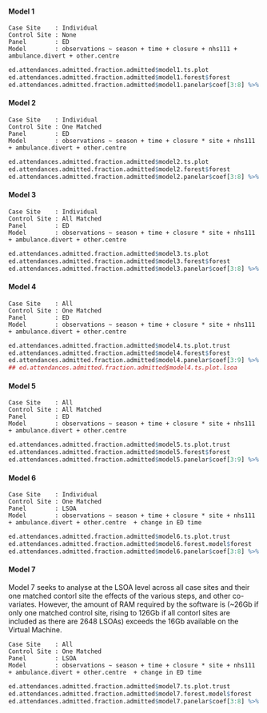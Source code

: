 #### Model 1
`Case Site    : Individual`\
`Control Site : None`\
`Panel        : ED`\
`Model        : observations ~ season + time + closure + nhs111 + ambulance.divert + other.centre `\

```r
ed.attendances.admitted.fraction.admitted$model1.ts.plot
ed.attendances.admitted.fraction.admitted$model1.forest$forest
ed.attendances.admitted.fraction.admitted$model1.panelar$coef[3:8] %>% kable(caption = ed.attendances.admitted.fraction.admitted$model1.panelar$caption)
```

#### Model 2

`Case Site    : Individual`\
`Control Site : One Matched`\
`Panel        : ED`\
`Model        : observations ~ season + time + closure * site + nhs111 + ambulance.divert + other.centre `\

```r
ed.attendances.admitted.fraction.admitted$model2.ts.plot
ed.attendances.admitted.fraction.admitted$model2.forest$forest
ed.attendances.admitted.fraction.admitted$model2.panelar$coef[3:8] %>% kable(caption = ed.attendances.admitted.fraction.admitted$model2.panelar$caption)
```

#### Model 3

`Case Site    : Individual`\
`Control Site : All Matched`\
`Panel        : ED`\
`Model        : observations ~ season + time + closure * site + nhs111 + ambulance.divert + other.centre `\

```r
ed.attendances.admitted.fraction.admitted$model3.ts.plot
ed.attendances.admitted.fraction.admitted$model3.forest$forest
ed.attendances.admitted.fraction.admitted$model3.panelar$coef[3:8] %>% kable(caption = ed.attendances.admitted.fraction.admitted$model3.panelar$caption)
```

#### Model 4

`Case Site    : All`\
`Control Site : One Matched`\
`Panel        : ED`\
`Model        : observations ~ season + time + closure * site + nhs111 + ambulance.divert + other.centre `\

```r
ed.attendances.admitted.fraction.admitted$model4.ts.plot.trust
ed.attendances.admitted.fraction.admitted$model4.forest$forest
ed.attendances.admitted.fraction.admitted$model4.panelar$coef[3:9] %>% kable(caption = ed.attendances.admitted.fraction.admitted$model4.panelar$caption)
## ed.attendances.admitted.fraction.admitted$model4.ts.plot.lsoa
```

#### Model 5

`Case Site    : All`\
`Control Site : All Matched`\
`Panel        : ED`\
`Model        : observations ~ season + time + closure * site + nhs111 + ambulance.divert + other.centre `\


```r
ed.attendances.admitted.fraction.admitted$model5.ts.plot.trust
ed.attendances.admitted.fraction.admitted$model5.forest$forest
ed.attendances.admitted.fraction.admitted$model5.panelar$coef[3:9] %>% kable(caption = ed.attendances.admitted.fraction.admitted$model5.panelar$caption)
```

#### Model 6

`Case Site    : Individual`\
`Control Site : One Matched`\
`Panel        : LSOA`\
`Model        : observations ~ season + time + closure * site + nhs111 + ambulance.divert + other.centre  + change in ED time`\

```r
ed.attendances.admitted.fraction.admitted$model6.ts.plot.trust
ed.attendances.admitted.fraction.admitted$model6.forest.model$forest
ed.attendances.admitted.fraction.admitted$model6.panelar$coef[3:8] %>% kable(caption = ed.attendances.admitted.fraction.admitted$model6.panelar$caption)
```

#### Model 7

Model 7 seeks to analyse at the LSOA level across all case sites and their one matched contorl site the effects of the various steps, and other co-variates.  However, the amount of RAM required by the software is (~26Gb if only one matched control site, rising to 126Gb if all contorl sites are included as there are 2648 LSOAs) exceeds the 16Gb available on the Virtual Machine.

`Case Site    : All`\
`Control Site : One Matched`\
`Panel        : LSOA`\
`Model        : observations ~ season + time + closure * site + nhs111 + ambulance.divert + other.centre  + change in ED time`\

```r
ed.attendances.admitted.fraction.admitted$model7.ts.plot.trust
ed.attendances.admitted.fraction.admitted$model7.forest.model$forest
ed.attendances.admitted.fraction.admitted$model7.panelar$coef[3:8] %>% kable(caption = ed.attendances.admitted.fraction.admitted$model7.panelar$caption)
```
